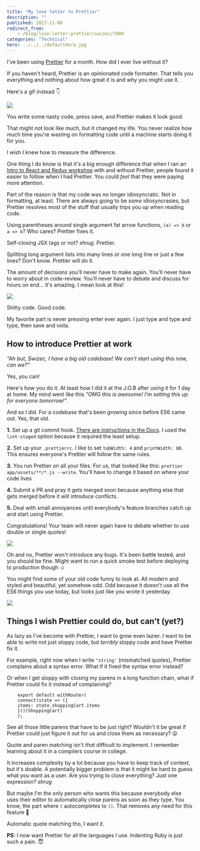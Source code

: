 ```yaml
---
title: "My love letter to Prettier"
description: ""
published: 2017-11-08
redirect_from:
    - /blog/love-letter-prettier/swizec/7909
categories: "Technical"
hero: ../../../defaultHero.jpg
---
```


I've been using [Prettier](https://github.com/prettier/prettier) for a month. How did I ever live without it?

If you haven't heard, Prettier is an opinionated code formatter. That tells you everything and nothing about how great it is and why you might use it.

Here's a gif instead 👇

![](https://swizec.com/wp-content/uploads/2017/11/prettier-magic.gif)

You write some nasty code, press save, and Prettier makes it look good.

That might not look like much, but it changed my life. You never realize how much time you're wasting on formatting code until a machine starts doing it for you.

I wish I knew how to measure the difference.

One thing I do know is that it's a big enough difference that when I ran an [Intro to React and Redux workshop](https://swizec.com/blog/what-i-learned-from-teaching-stubhub-about-react-and-redux/) with and without Prettier, people found it easier to follow when I had Prettier. You could _feel_ that they were paying more attention.

Part of the reason is that my code was no longer idiosyncratic. Not in formatting, at least. There are always going to be _some_ idiosyncrasies, but Prettier resolves most of the stuff that usually trips you up when reading code.

Using parentheses around single argument fat arrow functions, `(a) => b` or `a => b`? Who cares? Prettier fixes it.

Self-closing JSX tags or not? _shrug_. Prettier.

Splitting long argument lists into many lines or one long line or just a few lines? Don't know. Prettier will do it.

The amount of decisions you'll never have to make again. You'll never have to worry about in code-review. You'll never have to debate and discuss for hours on end… it's amazing. I mean look at this!

![](https://swizec.com/wp-content/uploads/2017/11/prettier-magic-2.gif)

Shitty code. Good code.

My favorite part is never pressing enter ever again. I just type and type and type, then save and voila.

## How to introduce Prettier at work

_"Ah but, Swizec, I have a big old codebase! We can't start using this now, can we?"_

Yes, you can!

Here's how you do it. At least how I did it at the J.O.B after using it for 1 day at home. My mind went like this _"OMG this is awesome! I'm setting this up for everyone tomorrow!"_.

And so I did. For a codebase that's been growing since before ES6 came out. Yes, that old.

**1.** Set up a git commit hook. [There are instructions in the Docs](https://prettier.io/docs/en/precommit.html). I used the `lint-staged` option because it required the least setup.

**2.** Set up your `.prettierrc`. I like to set `tabWidth: 4` and `printWidth: 80`. This ensures everyone's Prettier will follow the same rules.

**3.** You run Prettier on all your files. For us, that looked like this: `prettier app/assets/**/*.js --write`. You'll have to change it based on where your code lives

**4.** Submit a PR and pray it gets merged soon because anything else that gets merged before it will introduce conflicts.

**5.** Deal with small annoyances until everybody's feature branches catch up and start using Prettier.

Congratulations! Your team will never again have to debate whether to use double or single quotes!

![](https://swizec.com/wp-content/uploads/2017/11/Pokemon-celebrate.gif)

Oh and no, Prettier won't introduce any bugs. It's been battle tested, and you should be fine. Might want to run a quick smoke test before deploying to production though ☺️

You might find some of your old code funny to look at. All modern and styled and beautiful, yet somehow odd. Odd because it doesn't use all the ES6 things you use today, but looks just like you wrote it yesterday.

![](https://swizec.com/wp-content/uploads/2017/11/new-fav-prettier.gif)

## Things I wish Prettier could do, but can't (yet?)

As lazy as I've become with Prettier, I want to grow even lazier. I want to be able to write not just sloppy code, but _terribly_ sloppy code and have Prettier fix it.

For example, right now when I write `"string'` (mismatched quotes), Prettier complains about a syntax error. What if it fixed the syntax error instead?

Or when I get sloppy with closing my parens in a long function chain, what if Prettier could fix it instead of complaining?

```
    export default withRouter(
    connect(state => ({
    items: state.shoppingCart.items
    }))(ShoppingCart)
    );
```

See all those little parens that have to be just right? Wouldn't it be great if Prettier could just figure it out for us and close them as necessary? 😛

Quote and paren matching isn't _that_ difficult to implement. I remember learning about it in a compilers course in college.

It increases complexity by a lot because you have to keep track of context, but it's doable. A potentially bigger problem is that it might be hard to guess what you want as a user. Are you trying to close everything? Just one expression? _shrug_

But maybe I'm the only person who wants this because everybody else uses their editor to automatically close parens as soon as they type. You know, the part where `(` autocompletes to `()`. That removes any need for this feature 🤔

Automatic quote matching tho, I want it.

**PS:** I now want Prettier for all the languages I use. Indenting Ruby is just such a pain. 😇
